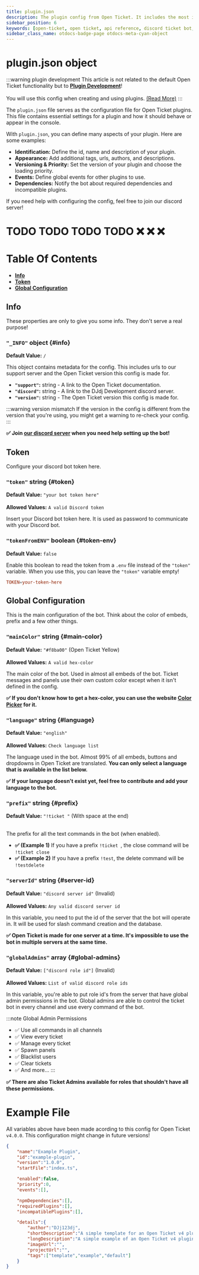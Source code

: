 ```yaml
---
title: plugin.json
description: The plugin config from Open Ticket. It includes the most important variables like bot status, token & colors.
sidebar_position: 6
keywords: [open-ticket, open ticket, api reference, discord ticket bot, reference, config, api, plugins]
sidebar_class_name: otdocs-badge-page otdocs-meta-cyan-object
---
```

<head>
    <link rel="apple-touch-icon" href="/img/logo_vertical.png"/>
</head>

# plugin.json <M color="cyan">object</M>
:::warning plugin development
This article is not related to the default Open Ticket functionality but to [**Plugin Development**](/docs/framework/00-get-started.mdx)!<br></br>
You will use this config when creating and using plugins. [(Read More)](/docs/framework/00-get-started.mdx)
:::

The `plugin.json` file serves as the configuration file for Open Ticket plugins.
This file contains essential settings for a plugin and how it should behave or appear in the console.

With `plugin.json`, you can define many aspects of your plugin. Here are some examples:
- **Identification:** Define the id, name and description of your plugin.
- **Appearance:** Add additional tags, urls, authors, and descriptions.
- **Versioning & Priority:** Set the version of your plugin and choose the loading priority.
- **Events:** Define global events for other plugins to use.
- **Dependencies:** Notify the bot about required dependencies and incompatible plugins.

If you need help with configuring the config, feel free to join our discord server!
<LinkBlock mode="image" image="/img/logo/discord.png" isdoc="false" url="https://discord.dj-dj.be" name="Join our discord server!" description="DJdj Development"></LinkBlock>

# TODO TODO TODO TODO :x: :x: :x:

# Table Of Contents
- **[Info](#info)**
- **[Token](#info)**
- **[Global Configuration](#global-configuration)**

<Divider></Divider>
## Info
These properties are only to give you some info. They don't serve a real purpose!
<Divider></Divider>
### `"_INFO"` <M color="cyan">object</M> \{#info}
**Default Value:** `/`

This object contains metadata for the config. This includes urls to our support server and the Open Ticket version this config is made for.

- **`"support"`:** <M color="blue">string</M> - A link to the Open Ticket documentation.
- **`"discord"`:** <M color="blue">string</M> - A link to the DJdj Development discord server.
- **`"version"`:** <M color="blue">string</M> - The Open Ticket version this config is made for.

:::warning version mismatch
If the version in the config is different from the version that you're using,
you might get a warning to re-check your config.
:::

**✅ Join [our discord server](https://discord.dj-dj.be) when you need help setting up the bot!**

<Divider></Divider>
## Token
Configure your discord bot token here.
<Divider></Divider>
### `"token"` <M color="blue">string</M> \{#token}
**Default Value:** `"your bot token here"`<br></br>
**Allowed Values:** `A valid Discord token`

Insert your Discord bot token here. It is used as password to communicate with your Discord bot.

<Divider></Divider>
### `"tokenFromENV"` <M color="red">boolean</M> \{#token-env}
**Default Value:** `false`

Enable this boolean to read the token from a `.env` file instead of the `"token"` variable.
When you use this, you can leave the `"token"` variable empty!

```toml title=".env (Example)"
TOKEN=your-token-here
```

<Divider></Divider>
## Global Configuration
This is the main configuration of the bot. Think about the color of embeds, prefix and a few other things.
<Divider></Divider>
### `"mainColor"` <M color="blue">string</M> \{#main-color}
**Default Value:** `"#f8ba00"` (Open Ticket Yellow)<br></br>
**Allowed Values:** `A valid hex-color`

The main color of the bot. Used in almost all embeds of the bot.
Ticket messages and panels use their own custom color except when it isn't defined in the config.

**✅ If you don't know how to get a hex-color, you can use the website [Color Picker](https://htmlcolorcodes.com/color-picker/) for it.**

<Divider></Divider>
### `"language"` <M color="blue">string</M> \{#language}
**Default Value:** `"english"`<br></br>
**Allowed Values:** `Check language list`

The language used in the bot. Almost 99% of all embeds, buttons and dropdowns in Open Ticket are translated.
**You can only select a language that is available in the list below.**

**✅ If your language doesn't exist yet, feel free to contribute and add your language to the bot.**

<LinkBlock url="/docs/reference/languages" emoji="🇬🇧" mode="emoji" name="Available Languages" description="Click here to view a list of all the available languages in Open Ticket!"></LinkBlock>

<Divider></Divider>
### `"prefix"` <M color="blue">string</M> \{#prefix}
**Default Value:** `"!ticket "` (With space at the end)<br></br>

The prefix for all the text commands in the bot (when enabled).
- **✅ (Example 1)** If you have a prefix `!ticket `, the close command will be `!ticket close`
- **✅ (Example 2)** If you have a prefix `!test`, the delete command will be `!testdelete`

<Divider></Divider>
### `"serverId"` <M color="blue">string</M> \{#server-id}
**Default Value:** `"discord server id"` (Invalid)<br></br>
**Allowed Values:** `Any valid discord server id`

In this variable, you need to put the id of the server that the bot will operate in.
It will be used for slash command creation and the database.

**✅ Open Ticket is made for <C color="red">one server at a time</C>. It's impossible to use the bot in multiple servers at the same time.**

<Divider></Divider>
### `"globalAdmins"` <M color="pink">array</M> \{#global-admins}
**Default Value:** `["discord role id"]` (Invalid)<br></br>
**Allowed Values:** `List of valid discord role ids`

In this variable, you're able to put role id's from the server that have global admin permissions in the bot.
Global admins are able to control the ticket bot in every channel and use every command of the bot.

:::note Global Admin Permissions
- ✅ Use all commands in all channels
- ✅ View every ticket
- ✅ Manage every ticket
- ✅ Spawn panels
- ✅ Blacklist users
- ✅ Clear tickets
- ✅ And more...
:::

**✅ There are also <C color="red">Ticket Admins</C> available for roles that shouldn't have all these permissions.**

<Divider></Divider>
# Example File
All variables above have been made acording to this config for Open Ticket `v4.0.0`. This configuration might change in future versions!
```json title="plugin.json"
{
    "name":"Example Plugin",
    "id":"example-plugin",
    "version":"1.0.0",
    "startFile":"index.ts",

    "enabled":false,
    "priority":0,
    "events":[],

    "npmDependencies":[],
    "requiredPlugins":[],
    "incompatiblePlugins":[],

    "details":{
        "author":"DJj123dj",
        "shortDescription":"A simple template for an Open Ticket v4 plugin!",
        "longDescription":"A simple example of an Open Ticket v4 plugin!",
        "imageUrl":"",
        "projectUrl":"",
        "tags":["template","example","default"]
    }
}
```